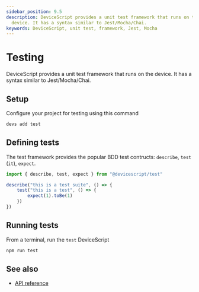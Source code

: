 ```yaml
---
sidebar_position: 9.5
description: DeviceScript provides a unit test framework that runs on the
  device. It has a syntax similar to Jest/Mocha/Chai.
keywords: DeviceScript, unit test, framework, Jest, Mocha
---
```

# Testing

DeviceScript provides a unit test framework that runs on the device. It has a syntax similar to Jest/Mocha/Chai.

## Setup

Configure your project for testing using this command

```bash
devs add test
```

## Defining tests

The test framework provides the popular BDD test contructs: `describe`, `test` (`it`), `expect`.

```ts skip
import { describe, test, expect } from "@devicescript/test"

describe("this is a test suite", () => {
    test("this is a test", () => {
        expect(1).toBe(1)
    })
})
```

## Running tests

From a terminal, run the `test` DeviceScript

```bash npm2yarn
npm run test
```

## See also

-   [API reference](/api/test/)
